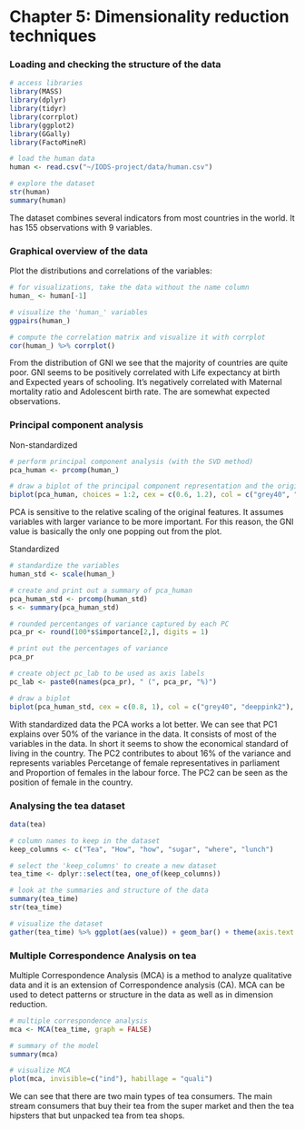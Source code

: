 # Chapter 5: Dimensionality reduction techniques

### Loading and checking the structure of the data

```r

# access libraries
library(MASS)
library(dplyr)
library(tidyr)
library(corrplot)
library(ggplot2)
library(GGally)
library(FactoMineR)

```

```r
# load the human data
human <- read.csv("~/IODS-project/data/human.csv")

# explore the dataset
str(human)
summary(human)

```

The dataset combines several indicators from most countries in the world. It has 155 observations with 9 variables.


### Graphical overview of the data

Plot the distributions and correlations of the variables:

```r

# for visualizations, take the data without the name column
human_ <- human[-1]

# visualize the 'human_' variables
ggpairs(human_)

# compute the correlation matrix and visualize it with corrplot
cor(human_) %>% corrplot()

```


From the distribution of GNI we see that the majority of countries are quite poor. GNI seems to be positively correlated with Life expectancy at birth and Expected years of schooling. It's negatively correlated with Maternal mortality ratio and Adolescent birth rate. The are somewhat expected observations.

### Principal component analysis

Non-standardized
```r

# perform principal component analysis (with the SVD method)
pca_human <- prcomp(human_)

# draw a biplot of the principal component representation and the original variables
biplot(pca_human, choices = 1:2, cex = c(0.6, 1.2), col = c("grey40", "deeppink2"))


```

PCA is sensitive to the relative scaling of the original features. It assumes variables with larger variance to be more important. For this reason, the GNI value is basically the only one popping out from the plot.


Standardized
```r

# standardize the variables
human_std <- scale(human_)

# create and print out a summary of pca_human
pca_human_std <- prcomp(human_std)
s <- summary(pca_human_std)

# rounded percentanges of variance captured by each PC
pca_pr <- round(100*s$importance[2,], digits = 1)

# print out the percentages of variance
pca_pr

# create object pc_lab to be used as axis labels
pc_lab <- paste0(names(pca_pr), " (", pca_pr, "%)")

# draw a biplot
biplot(pca_human_std, cex = c(0.8, 1), col = c("grey40", "deeppink2"), xlab = pc_lab[1], ylab = pc_lab[2])

```

With standardized data the PCA works a lot better. We can see that PC1 explains over 50% of the variance in the data. It consists of most of the variables in the data. In short it seems to show the economical standard of living in the country.  The PC2 contributes to about 16% of the variance and represents variables Percetange of female representatives in parliament and Proportion of females in the labour force. The PC2 can be seen as the position of female in the country.




### Analysing the tea dataset


```r

data(tea)

# column names to keep in the dataset
keep_columns <- c("Tea", "How", "how", "sugar", "where", "lunch")

# select the 'keep_columns' to create a new dataset
tea_time <- dplyr::select(tea, one_of(keep_columns))

# look at the summaries and structure of the data
summary(tea_time)
str(tea_time)

# visualize the dataset
gather(tea_time) %>% ggplot(aes(value)) + geom_bar() + theme(axis.text.x = element_text(angle = 45, hjust = 1, size = 8)) + facet_wrap("key", scales = "free")

```

### Multiple Correspondence Analysis on tea

Multiple Correspondence Analysis (MCA) is a method to analyze qualitative data and it is an extension of Correspondence analysis (CA). MCA can be used to detect patterns or structure in the data as well as in dimension reduction.


```r

# multiple correspondence analysis
mca <- MCA(tea_time, graph = FALSE)

# summary of the model
summary(mca)

# visualize MCA
plot(mca, invisible=c("ind"), habillage = "quali")

```


We can see that there are two main types of tea consumers. The main stream consumers that buy their tea from the super market and then the tea hipsters that but unpacked tea from tea shops.

